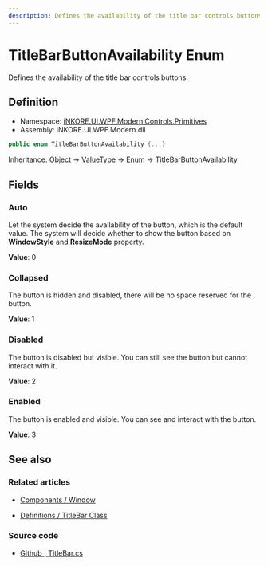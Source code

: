 ---
description: Defines the availability of the title bar controls buttons.
---

# TitleBarButtonAvailability Enum

Defines the availability of the title bar controls buttons.

## Definition

- Namespace: [iNKORE.UI.WPF.Modern.Controls.Primitives](.)
- Assembly: iNKORE.UI.WPF.Modern.dll

```csharp
public enum TitleBarButtonAvailability {...}
```

Inheritance: [Object](https://learn.microsoft.com/en-us/dotnet/api/system.object) → [ValueType](https://learn.microsoft.com/en-us/dotnet/api/system.valuetype) → [Enum](https://learn.microsoft.com/en-us/dotnet/api/system.enum) → TitleBarButtonAvailability

## Fields

### Auto

Let the system decide the availability of the button, which is the default value. The system will decide whether to show the button based on **WindowStyle** and **ResizeMode** property.

**Value**: 0

### Collapsed

The button is hidden and disabled, there will be no space reserved for the button.

**Value**: 1

### Disabled

The button is disabled but visible. You can still see the button but cannot interact with it.

**Value**: 2

### Enabled

The button is enabled and visible. You can see and interact with the button.

**Value**: 3

## See also

### Related articles

- [Components / Window](%BASE_NAME%/components/dialogs/window#WindowHelper.SystemBackdropType)

- [Definitions / TitleBar Class](%BASE_NAME%/definitions/controls/primitives/titlebar)


### Source code

- [Github | TitleBar.cs](https://github.com/iNKORE-NET/UI.WPF.Modern/blob/main/source/iNKORE.UI.WPF.Modern/Controls/Primitives/TitleBar.cs)
